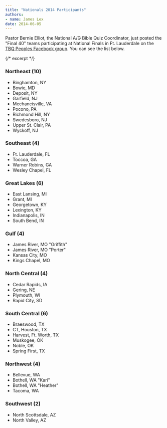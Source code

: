 ```yaml
---
title: "Nationals 2014 Participants"
authors:
- name: James Lex
date: 2014-06-05
---
```


Pastor Bernie Elliot, the National A/G Bible Quiz Coordinator, just posted the "Final 40" teams participating at National Finals in Ft. Lauderdale on the [TBQ Peoples Facebook group](https://www.facebook.com/groups/218515878185610/permalink/690398737663986/). You can see the list below.

{/* excerpt */}

### Northeast (10)

* Binghamton, NY
* Bowie, MD
* Deposit, NY
* Garfield, NJ
* Mechancisville, VA
* Pocono, PA
* Richmond Hill, NY
* Swedesboro, NJ
* Upper St. Clair, PA
* Wyckoff, NJ

### Southeast (4)

* Ft. Lauderdale, FL
* Toccoa, GA
* Warner Robins, GA
* Wesley Chapel, FL

### Great Lakes (6)

* East Lansing, MI
* Grant, MI
* Georgetown, KY
* Lexington, KY
* Indianapolis, IN
* South Bend, IN

### Gulf (4)

* James River, MO "Griffith"
* James River, MO "Porter"
* Kansas City, MO
* Kings Chapel, MO

### North Central (4)

* Cedar Rapids, IA
* Gering, NE
* Plymouth, WI
* Rapid City, SD

### South Central (6)

* Braeswood, TX
* CT, Houston, TX
* Harvest, Ft. Worth, TX
* Muskogee, OK
* Noble, OK
* Spring First, TX

### Northwest (4)

* Bellevue, WA
* Bothell, WA "Kari"
* Bothell, WA "Heather"
* Tacoma, WA

### Southwest (2)

* North Scottsdale, AZ
* North Valley, AZ
